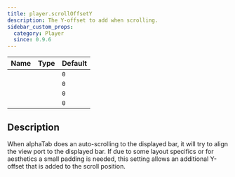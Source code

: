 ```yaml
---
title: player.scrollOffsetY
description: The Y-offset to add when scrolling.
sidebar_custom_props:
  category: Player
  since: 0.9.6
---
```


<SinceBadge since="0.9.6" />

<table className="table table-striped table-condensed type-table">
    <thead>
        <tr>
          <th>Name</th>
          <th>Type</th>
          <th>Default</th>
        </tr>
    </thead>
    <tbody>
        <tr>
          <td><CodeBadge type="js" name="player.scrollOffsetY" /></td>
          <td><CodeBadge type="js" name="number" /></td>
          <td><code>0</code></td>
        </tr>
        <tr>
          <td><CodeBadge type="json" name="player.scrollOffsetY" /></td>
          <td><CodeBadge type="json" name="number" /></td>
          <td><code>0</code></td>
        </tr>
        <tr>
          <td><CodeBadge type="net" name="Player.ScrollOffsetY" /></td>
          <td><CodeBadge type="net" name="double" /></td>
          <td><code>0</code></td>
        </tr>
        <tr>
          <td><CodeBadge type="android" name="player.scrollOffsetY" /></td>
          <td><CodeBadge type="android" name="Double" /></td>
          <td><code>0</code></td>
        </tr>
    </tbody>
</table>

## Description
When alphaTab does an auto-scrolling to the displayed bar, it will try to align the view port to the displayed bar. If due to
some layout specifics or for aesthetics a small padding is needed, this setting allows an additional Y-offset that is added to the
scroll position.
